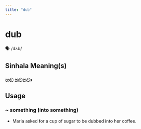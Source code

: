 ```yaml
---
title: "dub"
---
```


# dub

🗣️ /dʌb/

## Sinhala Meaning(s)

### හඬ කවනවා

## Usage

### ~ something (into something)

- Maria asked for a cup of sugar to be dubbed into her coffee. 

